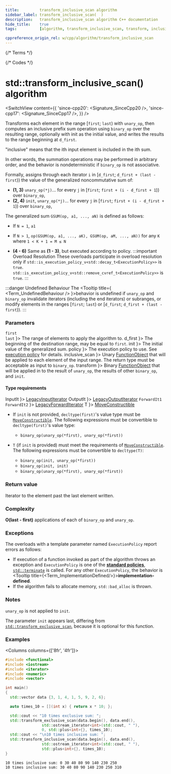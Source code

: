 ```yaml
---
title:         transform_inclusive_scan algorithm
sidebar_label: transform_inclusive_scan(  )
description:   transform_inclusive_scan algorithm C++ documentation
hide_title:    true
tags:          [algorithm, transform_inclusive_scan, transform, inclusive_scan, fold]

cppreference_origin_rel: w/cpp/algorithm/transform_inclusive_scan
---
```



{/* Terms */}


{/* Codes */}


# std::transform_inclusive_scan() algorithm

<SwitchView content={{
  'since-cpp20': <Signature_SinceCpp20 />,
  'since-cpp17': <Signature_SinceCpp17 />,
}} />

Transforms each element in the range [`first`; `last`) with `unary_op`, then computes an inclusive prefix sum
operation using `binary_op` over the resulting range, optionally with init as the initial value,
and writes the results to the range beginning at `d_first`.

"inclusive" means that the ith input element is included in the ith sum.

In other words, the summation operations may be performed in arbitrary order,
and the behavior is nondeterministic if `binary_op` is not associative.

Formally, assigns through each iterator `i` in [`d_first`; `d_first + (last - first`)) the value of the generalized noncommutative sum of:
- **(1, 3)** `unary_op(*j)`... for every `j` in [`first`; `first + (i - d_first + 1`)) over `binary_op`,
- **(2, 4)** `init`, `unary_op(*j)`... for every `j` in [`first`; `first + (i - d_first + 1`)) over `binary_op`,

The generalized sum `GSUM(op, a1, ..., aN)` is defined as follows:
- If `N = 1`, `a1`
- If `N > 1`, `op(GSUM(op, a1, ..., aK), GSUM(op, aM, ..., aN))` for any `K` where `1 < K + 1 = M ≤ N`

- **(4 - 6)** Same as **(1 - 3)**, but executed according to policy.
	:::important Overload Resolution
	These overloads participate in overload resolution only if
	<Until v='cpp20'> <code>std::is_execution_policy_v&lt;std::decay_t&lt;ExecutionPolicy&gt;&gt;</code> is <code>true</code>. </Until>
	<Since v='cpp20'> <code>std::is_execution_policy_v&lt;std::remove_cvref_t&lt;ExecutionPolicy&gt;&gt;</code> is <code>true</code>. </Since>
	:::

:::danger Undefined Behaviour
The <Tooltip title={ <Term_UndefinedBehaviour /> }>behavior is undefined</Tooltip> if `unary_op` and `binary_op`
invalidate iterators (including the end iterators) or subranges, or modify elements in the ranges [`first`; `last`)
or [`d_first`; `d_first + (last - first`)).
:::

### Parameters

<SymbolTable>
  <Symbol none noLink name={ <> <code>first</code> <br/> <code>last</code> </> }>
    The range of elements to apply the algorithm to.
  </Symbol>
  <Symbol none noLink name={ <code>d_first</code> }>
    The beginning of the destination range, may be equal to <code>first</code>.
  </Symbol>
  <Symbol none noLink name={ <code>init</code> }>
    The initial value of the generalized sum.
  </Symbol>
  <Symbol none noLink name={ <code>policy</code> }>
    The execution policy to use. See <a href="#">execution policy</a> for details.
  </Symbol>
  <Symbol none noLink name={ <code>inclusive_scan</code> }>
    Unary <a href="/docs/named_req/FunctionObject">FunctionObject</a> that will be applied to each element of the
    input range. The return type must be acceptable as input to <code>binary_op</code>.
  </Symbol>
  <Symbol none noLink name={ <code>transform</code> }>
    Binary <a href="/docs/named_req/FunctionObject">FunctionObject</a> that will be applied in to the result of <code>unary_op</code>,
    the results of other <code>binary_op</code>, and <code>init</code>.
  </Symbol>

</SymbolTable>

#### Type requirements

<SymbolTable>
  <Symbol none noLink name={ <code>InputIt</code> }>
    <a href="/docs/named_req/LegacyInputIterator">LegacyInputIterator</a>
  </Symbol>
  <Symbol none noLink name={ <code>OutputIt</code> }>
    <a href="/docs/named_req/LegacyOutputIterator">LegacyOutputIterator</a>
  </Symbol>
  <Symbol none noLink name={ <> <code>ForwardIt1</code> <br /> <code>ForwardIt2</code> </> }>
    <a href="/docs/named_req/LegacyForwardIterator">LegacyForwardIterator</a>
  </Symbol>
    <Symbol none noLink name={ <code>T</code> }>
      <a href="/docs/named_req/MoveConstructible">MoveConstructible</a>
    </Symbol>
</SymbolTable>

- If `init` is not provided, `decltype(first)`'s value type must be [`MoveConstructible`](/docs/named_req/MoveConstructible).
  The following expressions must be convertible to `decltype(first)`'s value type:
    - `binary_op(unary_op(*first), unary_op(*first))`

- `T` (if `init` is provided) must meet the requirements of [`MoveConstructible`](/docs/named_req/MoveConstructible).
  The following expressions must be convertible to `decltype(T)`:
  - `binary_op(init, unary_op(*first))`
  - `binary_op(init, init)`
  - `binary_op(unary_op(*first), unary_op(*first))`

### Return value

Iterator to the element past the last element written.

### Complexity

**O(last - first)** applications of each of `binary_op` and `unary_op`.

### Exceptions

The overloads with a template parameter named `ExecutionPolicy` report errors as follows:
- If execution of a function invoked as part of the algorithm throws an exception and `ExecutionPolicy` is one of the [**standard policies**](#), [`std::terminate`](#) is called.
	For any other `ExecutionPolicy`, the behavior is <Tooltip title={<Term_ImplementationDefined/>}>**implementation-defined**</Tooltip>.
- If the algorithm fails to allocate memory, `std::bad_alloc` is thrown.

### Notes

`unary_op` is not applied to `init`.

The parameter `init` appears last, differing from [`std::transform_exclusive_scan`](/docs/std/algo/transform_exclusive_scan),
because it is optional for this function.

### Examples

<Columns columns={['8fr', '4fr']}>
<div>

```cpp title='Main.cpp' showLineNumbers
#include <functional>
#include <iostream>
#include <iterator>
#include <numeric>
#include <vector>

int main()
{
  std::vector data {3, 1, 4, 1, 5, 9, 2, 6};

  auto times_10 = [](int x) { return x * 10; };

  std::cout << "10 times exclusive sum: ";
  std::transform_exclusive_scan(data.begin(), data.end(),
				std::ostream_iterator<int>(std::cout, " "),
				0, std::plus<int>{}, times_10);
  std::cout << "\n10 times inclusive sum: ";
  std::transform_inclusive_scan(data.begin(), data.end(),
				std::ostream_iterator<int>(std::cout, " "),
				std::plus<int>{}, times_10);
}
```

</div>
<div>

```plaintext title="Possible output"
10 times inclusive sum: 0 30 40 80 90 140 230 250 
10 times inclusive sum: 30 40 80 90 140 230 250 310
```

</div>
</Columns>
